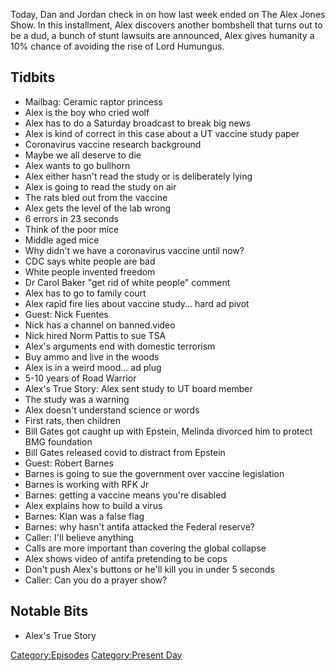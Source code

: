 {{DEFAULTSORT:
    #_EPISODE_0556:May 6-7, 2021
}}{{Episode
    | title             = May 6-7, 2021
    | caption           = Listen to this episode on [https://knowledgefight.libsyn.com/556-may-6-7-2021 Libsyn] [https://open.spotify.com/episode/6sbnDxog7BwMmkx9VsChnm Spotify], Read the [[Transcript/556: May 6-7, 2021|Unofficial Transcript]]
    | episodeNumber     = 556
    | length            = 01:35:41
    | airDate           = May 10, 2021
    | coverageStartDate = May 6, 2021
    | coverageEndDate   = May 7, 2021
    | episodeType       = [[:Category:Present Day|Present Day]]
    | appearance        = [[Dr Carol Baker]], [[Nick Fuentes]], [[Norm Pattis]], [[Bill Gates]], [[Jeffrey Epstein]], [[Melinda Gates]], [[Robert Barnes]], [[RFK Jr]]
    | oocDrop           = Shutup, Jones
    | previousEpisode   = [[555: May 7, 2003]]
    | nextEpisode       = [[557: May 11, 2021]]
}}

{{Stub}}

Today, Dan and Jordan check in on how last week ended on The Alex Jones Show. In this installment, Alex discovers another bombshell that turns out to be a dud, a bunch of stunt lawsuits are announced, Alex gives humanity a 10% chance of avoiding the rise of Lord Humungus.

==Tidbits==

*Mailbag: Ceramic raptor princess
*Alex is the boy who cried wolf
*Alex has to do a Saturday broadcast to break big news
*Alex is kind of correct in this case about a UT vaccine study paper
*Coronavirus vaccine research background
*Maybe we all deserve to die
*Alex wants to go bullhorn
*Alex either hasn't read the study or is deliberately lying
*Alex is going to read the study on air
*The rats bled out from the vaccine
*Alex gets the level of the lab wrong
*6 errors in 23 seconds
*Think of the poor mice
*Middle aged mice
*Why didn't we have a coronavirus vaccine until now?
*CDC says white people are bad
*White people invented freedom
*Dr Carol Baker "get rid of white people" comment
*Alex has to go to family court
*Alex rapid fire lies about vaccine study... hard ad pivot
*Guest: Nick Fuentes
*Nick has a channel on banned.video
*Nick hired Norm Pattis to sue TSA
*Alex's arguments end with domestic terrorism
*Buy ammo and live in the woods
*Alex is in a weird mood... ad plug
*5-10 years of Road Warrior
*Alex's True Story: Alex sent study to UT board member
*The study was a warning
*Alex doesn't understand science or words
*First rats, then children
*Bill Gates got caught up with Epstein, Melinda divorced him to protect BMG foundation
*Bill Gates released covid to distract from Epstein
*Guest: Robert Barnes
*Barnes is going to sue the government over vaccine legislation
*Barnes is working with RFK Jr
*Barnes: getting a vaccine means you're disabled
*Alex explains how to build a virus
*Barnes: Klan was a false flag
*Barnes: why hasn't antifa attacked the Federal reserve?
*Caller: I'll believe anything
*Calls are more important than covering the global collapse
*Alex shows video of antifa pretending to be cops
*Don't push Alex's buttons or he'll kill you in under 5 seconds
*Caller: Can you do a prayer show?

==Notable Bits==

*Alex's True Story

[[Category:Episodes]]
[[Category:Present Day]]
